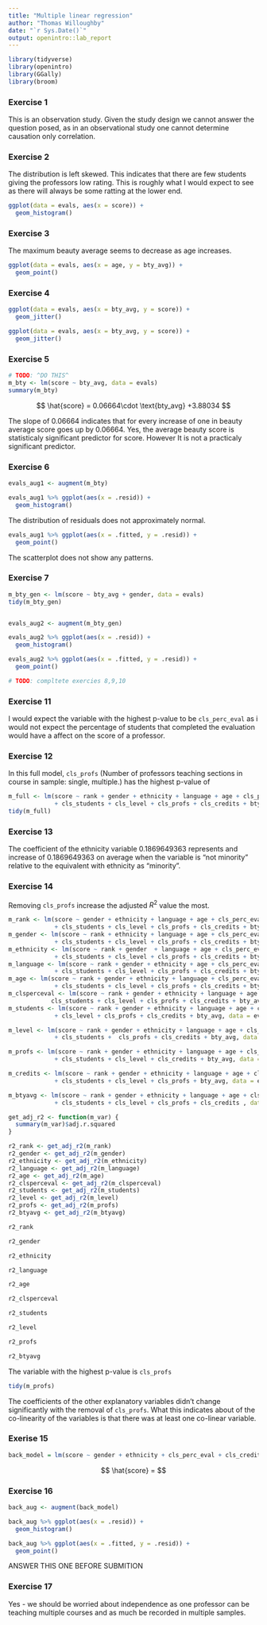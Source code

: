```yaml
---
title: "Multiple linear regression"
author: "Thomas Willoughby"
date: "`r Sys.Date()`"
output: openintro::lab_report
---
```


```r
library(tidyverse)
library(openintro)
library(GGally)
library(broom)
```

### Exercise 1

This is an observation study. Given the study design we cannot answer the question posed, as in an observational study one cannot determine causation only correlation.

### Exercise 2

The distribution is left skewed. This indicates that there are few students giving the professors low rating. This is roughly what I would expect to see as there will always be some ratting at the lower end.

```r
ggplot(data = evals, aes(x = score)) +
  geom_histogram()
```

### Exercise 3

The maximum beauty average seems to decrease as age increases.

```r
ggplot(data = evals, aes(x = age, y = bty_avg)) +
  geom_point()
```

### Exercise 4

```r
ggplot(data = evals, aes(x = bty_avg, y = score)) +
  geom_jitter()

ggplot(data = evals, aes(x = bty_avg, y = score)) +
  geom_jitter()
```

### Exercise 5

```r
# TODO: ^DO THIS^
m_bty <- lm(score ~ bty_avg, data = evals)
summary(m_bty)
```

$$
\hat{score} = 0.06664\cdot \text{bty_avg} +3.88034
$$

The slope of 0.06664 indicates that for every increase of one in beauty average score goes up by 0.06664. Yes, the average beauty score is statisticaly significant predictor for score. However It is not a practicaly significant predictor.

### Exercise 6

```r
evals_aug1 <- augment(m_bty)

evals_aug1 %>% ggplot(aes(x = .resid)) +
  geom_histogram()
```

The distribution of residuals does not approximately normal.

```r
evals_aug1 %>% ggplot(aes(x = .fitted, y = .resid)) +
  geom_point()
```

The scatterplot does not show any patterns.

### Exercise 7

```r
m_bty_gen <- lm(score ~ bty_avg + gender, data = evals)
tidy(m_bty_gen)


evals_aug2 <- augment(m_bty_gen)

evals_aug2 %>% ggplot(aes(x = .resid)) +
  geom_histogram()

evals_aug2 %>% ggplot(aes(x = .fitted, y = .resid)) +
  geom_point()

# TODO: compltete exercies 8,9,10
```
### Exercise 11

I would expect the variable with the highest p-value to be $\texttt{cls_perc_eval}$ as i would not expect the percentage of students that completed the evaluation would have a affect on the score of a professor.

### Exercise 12

In this full model, $\texttt{cls_profs}$ (Number of professors teaching sections in course in sample: single, multiple.) has the highest p-value of 

```r
m_full <- lm(score ~ rank + gender + ethnicity + language + age + cls_perc_eval 
             + cls_students + cls_level + cls_profs + cls_credits + bty_avg, data = evals)
tidy(m_full)
```

### Exercise 13

The coefficient of the ethnicity variable 0.1869649363	represents and increase of 0.1869649363 on average when the variable is "not minority" relative to the equivalent with ethnicity as "minority".

### Exercise 14

Removing $\texttt{cls_profs}$ increase the adjusted $R^2$ value the most.

```r
m_rank <- lm(score ~ gender + ethnicity + language + age + cls_perc_eval 
             + cls_students + cls_level + cls_profs + cls_credits + bty_avg, data = evals)
m_gender <- lm(score ~ rank + ethnicity + language + age + cls_perc_eval 
             + cls_students + cls_level + cls_profs + cls_credits + bty_avg, data = evals)
m_ethnicity <- lm(score ~ rank + gender  + language + age + cls_perc_eval 
             + cls_students + cls_level + cls_profs + cls_credits + bty_avg, data = evals)
m_language <- lm(score ~ rank + gender + ethnicity + age + cls_perc_eval 
             + cls_students + cls_level + cls_profs + cls_credits + bty_avg, data = evals)
m_age <- lm(score ~ rank + gender + ethnicity + language + cls_perc_eval 
             + cls_students + cls_level + cls_profs + cls_credits + bty_avg, data = evals)
m_clsperceval <- lm(score ~ rank + gender + ethnicity + language + age +  
            cls_students + cls_level + cls_profs + cls_credits + bty_avg, data = evals)
m_students <- lm(score ~ rank + gender + ethnicity + language + age + cls_perc_eval 
             + cls_level + cls_profs + cls_credits + bty_avg, data = evals)

m_level <- lm(score ~ rank + gender + ethnicity + language + age + cls_perc_eval 
             + cls_students +  cls_profs + cls_credits + bty_avg, data = evals)

m_profs <- lm(score ~ rank + gender + ethnicity + language + age + cls_perc_eval 
             + cls_students + cls_level + cls_credits + bty_avg, data = evals)

m_credits <- lm(score ~ rank + gender + ethnicity + language + age + cls_perc_eval 
             + cls_students + cls_level + cls_profs + bty_avg, data = evals)

m_btyavg <- lm(score ~ rank + gender + ethnicity + language + age + cls_perc_eval 
             + cls_students + cls_level + cls_profs + cls_credits , data = evals)

get_adj_r2 <- function(m_var) {
  summary(m_var)$adj.r.squared
}

r2_rank <- get_adj_r2(m_rank)
r2_gender <- get_adj_r2(m_gender)
r2_ethnicity <- get_adj_r2(m_ethnicity)
r2_language <- get_adj_r2(m_language)
r2_age <- get_adj_r2(m_age)
r2_clsperceval <- get_adj_r2(m_clsperceval)
r2_students <- get_adj_r2(m_students)
r2_level <- get_adj_r2(m_level)
r2_profs <- get_adj_r2(m_profs)
r2_btyavg <- get_adj_r2(m_btyavg)

```

```r
r2_rank
```

```r
r2_gender
```

```r
r2_ethnicity
```

```r
r2_language
```

```r
r2_age
```

```r
r2_clsperceval
```

```r
r2_students
```

```r
r2_level
```

```r
r2_profs
```

```r
r2_btyavg
```
The variable with the highest p-value is $\texttt{cls_profs}$

```r
tidy(m_profs)
```

The coefficients of the other explanatory variables didn't change significantly with the removal of $\texttt{cls_profs}$. What this indicates about of the co-linearity of the variables is that there was at least one co-linear variable.

### Exerise 15

```r
back_model = lm(score ~ gender + ethnicity + cls_perc_eval + cls_credits + bty_avg, dat = evals)
```

$$
\hat{score} = 
$$

### Exercise 16

```r
back_aug <- augment(back_model)

back_aug %>% ggplot(aes(x = .resid)) +
  geom_histogram()

back_aug %>% ggplot(aes(x = .fitted, y = .resid)) +
  geom_point()

```

ANSWER THIS ONE BEFORE SUBMITION

### Exercise 17

Yes - we should be worried about independence as one professor can be teaching multiple courses and as much be recorded in multiple samples.